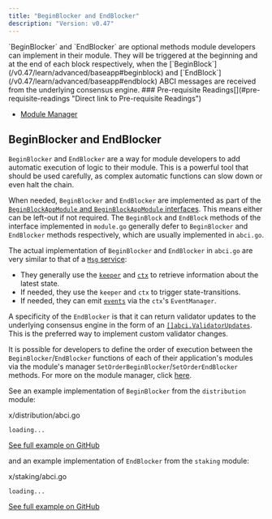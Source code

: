 ```yaml
---
title: "BeginBlocker and EndBlocker"
description: "Version: v0.47"
---
```


<Note>
  `BeginBlocker` and `EndBlocker` are optional methods module developers can implement in their module. They will be triggered at the beginning and at the end of each block respectively, when the [`BeginBlock`](/v0.47/learn/advanced/baseapp#beginblock) and [`EndBlock`](/v0.47/learn/advanced/baseapp#endblock) ABCI messages are received from the underlying consensus engine.
</Note>

<Note>
  ### Pre-requisite Readings[​](#pre-requisite-readings "Direct link to Pre-requisite Readings")

  * [Module Manager](/v0.47/build/building-modules/module-manager)
</Note>

## BeginBlocker and EndBlocker[​](#beginblocker-and-endblocker-1 "Direct link to BeginBlocker and EndBlocker")

`BeginBlocker` and `EndBlocker` are a way for module developers to add automatic execution of logic to their module. This is a powerful tool that should be used carefully, as complex automatic functions can slow down or even halt the chain.

When needed, `BeginBlocker` and `EndBlocker` are implemented as part of the [`BeginBlockAppModule` and `BeginBlockAppModule` interfaces](/v0.47/build/building-modules/module-manager#appmodule). This means either can be left-out if not required. The `BeginBlock` and `EndBlock` methods of the interface implemented in `module.go` generally defer to `BeginBlocker` and `EndBlocker` methods respectively, which are usually implemented in `abci.go`.

The actual implementation of `BeginBlocker` and `EndBlocker` in `abci.go` are very similar to that of a [`Msg` service](/v0.47/build/building-modules/msg-services):

* They generally use the [`keeper`](/v0.47/build/building-modules/keeper) and [`ctx`](/v0.47/learn/advanced/context) to retrieve information about the latest state.
* If needed, they use the `keeper` and `ctx` to trigger state-transitions.
* If needed, they can emit [`events`](/v0.47/learn/advanced/events) via the `ctx`'s `EventManager`.

A specificity of the `EndBlocker` is that it can return validator updates to the underlying consensus engine in the form of an [`[]abci.ValidatorUpdates`](https://docs.cometbft.com/v0.37/spec/abci/abci++_methods#endblock). This is the preferred way to implement custom validator changes.

It is possible for developers to define the order of execution between the `BeginBlocker`/`EndBlocker` functions of each of their application's modules via the module's manager `SetOrderBeginBlocker`/`SetOrderEndBlocker` methods. For more on the module manager, click [here](/v0.47/build/building-modules/module-manager#manager).

See an example implementation of `BeginBlocker` from the `distribution` module:

x/distribution/abci.go

```
loading...
```

[See full example on GitHub](https://github.com/cosmos/cosmos-sdk/blob/v0.47.0-rc1/x/distribution/abci.go#L14-L38)

and an example implementation of `EndBlocker` from the `staking` module:

x/staking/abci.go

```
loading...
```

[See full example on GitHub](https://github.com/cosmos/cosmos-sdk/blob/v0.47.0-rc1/x/staking/abci.go#L22-L27)
